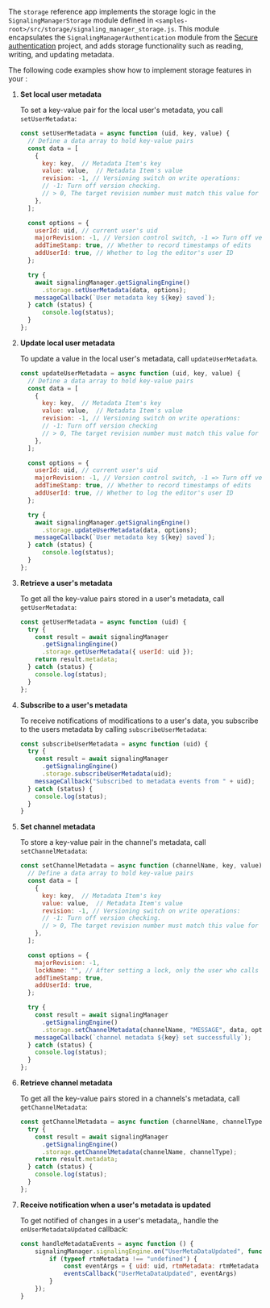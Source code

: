 <PlatformWrapper platform="web">

The <Vpd k="SDK" /> `storage` reference app implements the storage logic in the `SignalingManagerStorage` module defined in `<samples-root>/src/storage/signaling_manager_storage.js`. This module encapsulates the `SignalingManagerAuthentication` module from the [Secure authentication](../get-started/authentication-workflow) project, and adds storage functionality such as reading, writing, and updating metadata.

The following code examples show how to implement storage features in your <Vpd k="NAME" /> <Vpl k="CLIENT" />:

1. **Set local user metadata**

    To set a key-value pair for the local user's metadata, you call `setUserMetadata`: 

    ```javascript
    const setUserMetadata = async function (uid, key, value) {
      // Define a data array to hold key-value pairs
      const data = [
        {
          key: key,  // Metadata Item's key
          value: value,  // Metadata Item's value
          revision: -1, // Versioning switch on write operations:
          // -1: Turn off version checking.
          // > 0, The target revision number must match this value for the operation to succeed.
        },
      ];

      const options = {
        userId: uid, // current user's uid
        majorRevision: -1, // Version control switch, -1 => Turn off version checking
        addTimeStamp: true, // Whether to record timestamps of edits
        addUserId: true, // Whether to log the editor's user ID
      };

      try {
        await signalingManager.getSignalingEngine()
          .storage.setUserMetadata(data, options);
        messageCallback(`User metadata key ${key} saved`);
      } catch (status) {
          console.log(status);
      }
    };
    ```

1. **Update local user metadata**

    To update a value in the local user's metadata, call `updateUserMetadata`. 

    ```javascript
    const updateUserMetadata = async function (uid, key, value) {
      // Define a data array to hold key-value pairs
      const data = [
        {
          key: key,  // Metadata Item's key
          value: value,  // Metadata Item's value
          revision: -1, // Versioning switch on write operations:
          // -1: Turn off version checking
          // > 0, The target revision number must match this value for the operation to succeed.
        },
      ];

      const options = {
        userId: uid, // current user's uid
        majorRevision: -1, // Version control switch, -1 => Turn off version checking
        addTimeStamp: true, // Whether to record timestamps of edits
        addUserId: true, // Whether to log the editor's user ID
      };

      try {
        await signalingManager.getSignalingEngine()
          .storage.updateUserMetadata(data, options);
        messageCallback(`User metadata key ${key} saved`);
      } catch (status) {
          console.log(status);
      }
    };
    ```

1. **Retrieve a user's metadata**

    To get all the key-value pairs stored in a user's metadata, call `getUserMetadata`:

    ```js
    const getUserMetadata = async function (uid) {
      try {
        const result = await signalingManager
          .getSignalingEngine()
          .storage.getUserMetadata({ userId: uid });
        return result.metadata;
      } catch (status) {
        console.log(status);
      }
    };
    ```

1. **Subscribe to a user's metadata**

    To receive notifications of modifications to a user's data, you subscribe to the users metadata by calling `subscribeUserMetadata`:

    ```js
    const subscribeUserMetadata = async function (uid) {
      try {
        const result = await signalingManager
          .getSignalingEngine()
          .storage.subscribeUserMetadata(uid);
        messageCallback("Subscribed to metadata events from " + uid);
      } catch (status) {
        console.log(status);
      }
    }
    ```
    
1. **Set channel  metadata**

    To store a key-value pair in the channel's metadata, call `setChannelMetadata`:

    ```js
    const setChannelMetadata = async function (channelName, key, value) {
      // Define a data array to hold key-value pairs
      const data = [
        {
          key: key,  // Metadata Item's key
          value: value,  // Metadata Item's value
          revision: -1, // Versioning switch on write operations:
          // -1: Turn off version checking.
          // > 0, The target revision number must match this value for the operation to succeed.
        },
      ];

      const options = {
        majorRevision: -1,
        lockName: "", // After setting a lock, only the user who calls the acquireLock method to acquire the lock can perform the operation.
        addTimeStamp: true,
        addUserId: true,
      };

      try {
        const result = await signalingManager
          .getSignalingEngine()
          .storage.setChannelMetadata(channelName, "MESSAGE", data, options);
        messageCallback(`channel metadata ${key} set successfully`);
      } catch (status) {
        console.log(status);
      }
    };  
    ```

1. **Retrieve channel metadata**

    To get all the key-value pairs stored in a channels's metadata, call `getChannelMetadata`:

    ```js
    const getChannelMetadata = async function (channelName, channelType) {
      try {
        const result = await signalingManager
          .getSignalingEngine()
          .storage.getChannelMetadata(channelName, channelType);
        return result.metadata;
      } catch (status) {
        console.log(status);
      }
    };
    ```

1. **Receive notification when a user's metadata is updated**

    To get notified of changes in a user's metadata,, handle the `onUserMetadataUpdated` callback:

    ```javascript
    const handleMetadataEvents = async function () {
        signalingManager.signalingEngine.on("UserMetaDataUpdated", function (uid, rtmMetadata) {
            if (typeof rtmMetadata !== "undefined") {
                const eventArgs = { uid: uid, rtmMetadata: rtmMetadata }
                eventsCallback("UserMetaDataUpdated", eventArgs)
            }
        });   
    }
    ```

</PlatformWrapper>